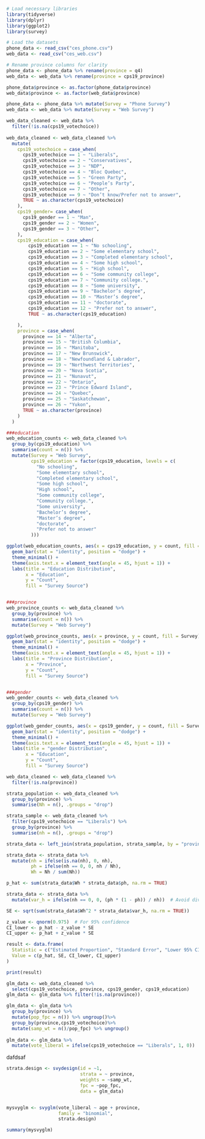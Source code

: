 
```R


# Load necessary libraries
library(tidyverse)
library(dplyr)
library(ggplot2)
library(survey)

# Load the datasets
phone_data <- read_csv("ces_phone.csv")
web_data <- read_csv("ces_web.csv")

# Rename province columns for clarity
phone_data <- phone_data %>% rename(province = q4)
web_data <- web_data %>% rename(province = cps19_province)

phone_data$province <- as.factor(phone_data$province)
web_data$province <- as.factor(web_data$province)

phone_data <- phone_data %>% mutate(Survey = "Phone Survey")
web_data <- web_data %>% mutate(Survey = "Web Survey")

```


```R
web_data_cleaned <- web_data %>% 
  filter(!is.na(cps19_votechoice))
                                        
web_data_cleaned <- web_data_cleaned %>%
  mutate(
    cps19_votechoice = case_when(
      cps19_votechoice == 1 ~ "Liberals",
      cps19_votechoice == 2 ~ "Conservatives",
      cps19_votechoice == 3 ~ "NDP",
      cps19_votechoice == 4 ~ "Bloc Quebec",
      cps19_votechoice == 5 ~ "Green Party",
      cps19_votechoice == 6 ~ "People’s Party",
      cps19_votechoice == 7 ~ "Other",
      cps19_votechoice == 9 ~ "Don’t know/Prefer not to answer",
      TRUE ~ as.character(cps19_votechoice)
    ),
    cps19_gender= case_when(
      cps19_gender == 1 ~ "Man",
      cps19_gender == 2 ~ "Women",
      cps19_gender == 3 ~ "Other",
    ),
    cps19_education = case_when(
        cps19_education == 1 ~ "No schooling",
        cps19_education == 2 ~ "Some elementary school",
        cps19_education == 3 ~ "Completed elementary school",
        cps19_education == 4 ~ "Some high school",
        cps19_education == 5 ~ "High school",
        cps19_education == 6 ~ "Some community college",
        cps19_education == 7 ~ "Community college.",
        cps19_education == 8 ~ "Some university",
        cps19_education == 9 ~ "Bachelor’s degree",
        cps19_education == 10 ~ "Master’s degree",
        cps19_education == 11 ~ "doctorate",
        cps19_education == 12 ~ "Prefer not to answer",
        TRUE ~ as.character(cps19_education)

    ),
    province = case_when(
      province == 14 ~ "Alberta",
      province == 15 ~ "British Columbia",
      province == 16 ~ "Manitoba",
      province == 17 ~ "New Brunswick",
      province == 18 ~ "Newfoundland & Labrador",
      province == 19 ~ "Northwest Territories",
      province == 20 ~ "Nova Scotia",
      province == 21 ~ "Nunavut",
      province == 22 ~ "Ontario",
      province == 23 ~ "Prince Edward Island",
      province == 24 ~ "Quebec",
      province == 25 ~ "Saskatchewan",
      province == 26 ~ "Yukon",
      TRUE ~ as.character(province)
    )
  )
```

```R
###education
web_education_counts <- web_data_cleaned %>%
  group_by(cps19_education) %>%
  summarise(count = n()) %>%
  mutate(Survey = "Web Survey",
         cps19_education = factor(cps19_education, levels = c(
           "No schooling",
           "Some elementary school",
           "Completed elementary school",
           "Some high school",
           "High school",
           "Some community college",
           "Community college.",
           "Some university",
           "Bachelor’s degree",
           "Master’s degree",
           "doctorate",
           "Prefer not to answer"
         ))) 

ggplot(web_education_counts, aes(x = cps19_education, y = count, fill = Survey)) +
  geom_bar(stat = "identity", position = "dodge") +
  theme_minimal() +
  theme(axis.text.x = element_text(angle = 45, hjust = 1)) +
  labs(title = "Education Distribution",
       x = "Education",
       y = "Count",
       fill = "Survey Source")


###province
web_province_counts <- web_data_cleaned %>%
  group_by(province) %>%
  summarise(count = n()) %>%
  mutate(Survey = "Web Survey")

ggplot(web_province_counts, aes(x = province, y = count, fill = Survey)) +
  geom_bar(stat = "identity", position = "dodge") +
  theme_minimal() +
  theme(axis.text.x = element_text(angle = 45, hjust = 1)) +
  labs(title = "Province Distribution",
       x = "Province",
       y = "Count",
       fill = "Survey Source")


###gender
web_gender_counts <- web_data_cleaned %>%
  group_by(cps19_gender) %>%
  summarise(count = n()) %>%
  mutate(Survey = "Web Survey")

ggplot(web_gender_counts, aes(x = cps19_gender, y = count, fill = Survey)) +
  geom_bar(stat = "identity", position = "dodge") +
  theme_minimal() +
  theme(axis.text.x = element_text(angle = 45, hjust = 1)) +
  labs(title = "gender Distribution",
       x = "Education",
       y = "Count",
       fill = "Survey Source")

```


```R

web_data_cleaned <- web_data_cleaned %>%
  filter(!is.na(province))

strata_population <- web_data_cleaned %>%
  group_by(province) %>%
  summarise(Nh = n(), .groups = "drop") 

strata_sample <- web_data_cleaned %>%
  filter(cps19_votechoice == "Liberals") %>%
  group_by(province) %>%
  summarise(nh = n(), .groups = "drop")

strata_data <- left_join(strata_population, strata_sample, by = "province")

strata_data <- strata_data %>%
  mutate(nh = ifelse(is.na(nh), 0, nh), 
         ph = ifelse(nh == 0, 0, nh / Nh),
         Wh = Nh / sum(Nh))

p_hat <- sum(strata_data$Wh * strata_data$ph, na.rm = TRUE)

strata_data <- strata_data %>%
  mutate(var_h = ifelse(nh == 0, 0, (ph * (1 - ph)) / nh))  # Avoid division by zero

SE <- sqrt(sum(strata_data$Wh^2 * strata_data$var_h, na.rm = TRUE))

z_value <- qnorm(0.975)  # For 95% confidence
CI_lower <- p_hat - z_value * SE
CI_upper <- p_hat + z_value * SE

result <- data.frame(
  Statistic = c("Estimated Proportion", "Standard Error", "Lower 95% CI", "Upper 95% CI"),
  Value = c(p_hat, SE, CI_lower, CI_upper)
)

print(result)

```
```R
glm_data <- web_data_cleaned %>%
  select(cps19_votechoice, province, cps19_gender, cps19_education)
glm_data <- glm_data %>% filter(!is.na(province))

glm_data <- glm_data %>%
  group_by(province) %>%
  mutate(pop_fpc = n()) %>% ungroup()%>% 
  group_by(province,cps19_votechoice)%>%
  mutate(samp_wt = n()/pop_fpc) %>% ungroup()
  
glm_data <- glm_data %>%
  mutate(vote_liberal = ifelse(cps19_votechoice == "Liberals", 1, 0))

```

dafdsaf

```R

strata.design <- svydesign(id = ~1,
                           strata = ~ province, 
                           weights = ~samp_wt, 
                           fpc = ~pop_fpc, 
                           data = glm_data)


mysvyglm <- svyglm(vote_liberal ~ age + province,
                   family = "binomial",
                   strata.design)

summary(mysvyglm)
```



